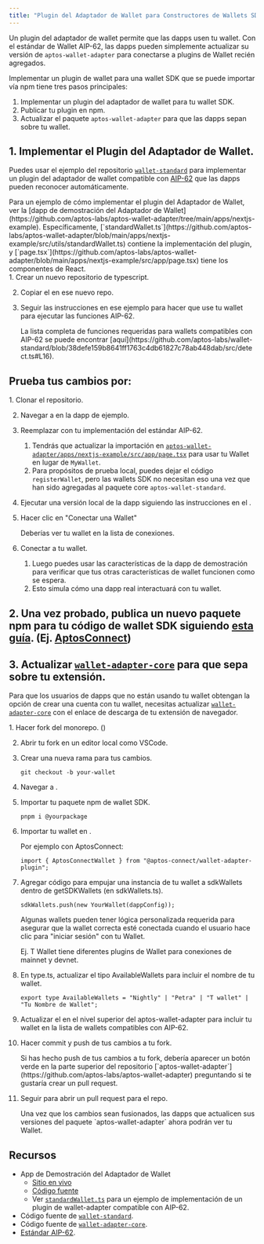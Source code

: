```yaml
---
title: "Plugin del Adaptador de Wallet para Constructores de Wallets SDK"
---
```



Un plugin del adaptador de wallet permite que las dapps usen tu wallet. Con el estándar de Wallet AIP-62, las dapps pueden simplemente actualizar su versión de `aptos-wallet-adapter` para conectarse a plugins de Wallet recién agregados.

Implementar un plugin de wallet para una wallet SDK que se puede importar vía npm tiene tres pasos principales:

1. Implementar un plugin del adaptador de wallet para tu wallet SDK.
2. Publicar tu plugin en npm.
3. Actualizar el paquete `aptos-wallet-adapter` para que las dapps sepan sobre tu wallet.

## 1. Implementar el Plugin del Adaptador de Wallet.

Puedes usar el ejemplo del repositorio [`wallet-standard`](https://github.com/aptos-labs/wallet-standard) para implementar un plugin del adaptador de wallet compatible con [AIP-62](https://github.com/aptos-foundation/AIPs/blob/main/aips/aip-62.md) que las dapps pueden reconocer automáticamente.

<Aside type="note">
  Para un ejemplo de cómo implementar el plugin del Adaptador de Wallet, ver la [dapp de demostración del Adaptador de Wallet](https://github.com/aptos-labs/aptos-wallet-adapter/tree/main/apps/nextjs-example). Específicamente, [`standardWallet.ts`](https://github.com/aptos-labs/aptos-wallet-adapter/blob/main/apps/nextjs-example/src/utils/standardWallet.ts) contiene la implementación del plugin, y [`page.tsx`](https://github.com/aptos-labs/aptos-wallet-adapter/blob/main/apps/nextjs-example/src/app/page.tsx) tiene los componentes de React.
</Aside>

<Steps>
  1. Crear un nuevo repositorio de typescript.

  2. Copiar el  en ese nuevo repo.

  3. Seguir las instrucciones en ese ejemplo para hacer que use tu wallet para ejecutar las funciones AIP-62.

     <Aside type="note">
       La lista completa de funciones requeridas para wallets compatibles con AIP-62 se puede encontrar [aquí](https://github.com/aptos-labs/wallet-standard/blob/38defe159b8641ff1763c4db61827c78ab448dab/src/detect.ts#L16).
     </Aside>
</Steps>

## Prueba tus cambios por:

<Steps>
  1. Clonar el  repositorio.

  2. Navegar a  en la dapp de ejemplo.

  3. Reemplazar  con tu implementación del estándar AIP-62.

     1. Tendrás que actualizar la importación en [`aptos-wallet-adapter/apps/nextjs-example/src/app/page.tsx`](https://github.com/aptos-labs/aptos-wallet-adapter/blob/main/apps/nextjs-example/src/app/page.tsx) para usar tu Wallet en lugar de `MyWallet`.
     2. Para propósitos de prueba local, puedes dejar el código `registerWallet`, pero las wallets SDK no necesitan eso una vez que han sido agregadas al paquete core `aptos-wallet-standard`.

  4. Ejecutar una versión local de la dapp siguiendo las instrucciones en el .

  5. Hacer clic en "Conectar una Wallet"

     Deberías ver tu wallet en la lista de conexiones.

  6. Conectar a tu wallet.

     1. Luego puedes usar las características de la dapp de demostración para verificar que tus otras características de wallet funcionen como se espera.
     2. Esto simula cómo una dapp real interactuará con tu wallet.
</Steps>

## 2. Una vez probado, publica un nuevo paquete npm para tu código de wallet SDK siguiendo [esta guía](https://docs.npmjs.com/creating-and-publishing-scoped-public-packages). (Ej. [AptosConnect](https://www.npmjs.com/package/@aptos-connect/wallet-adapter-plugin))

## 3. Actualizar [`wallet-adapter-core`](https://github.com/aptos-labs/aptos-wallet-adapter/tree/main/packages/wallet-adapter-core) para que sepa sobre tu extensión.

Para que los usuarios de dapps que no están usando tu wallet obtengan la opción de crear una cuenta con tu wallet, necesitas actualizar [`wallet-adapter-core`](https://github.com/aptos-labs/aptos-wallet-adapter/tree/main/packages/wallet-adapter-core) con el enlace de descarga de tu extensión de navegador.

<Steps>
  1. Hacer fork del  monorepo. ()

  2. Abrir tu fork en un editor local como VSCode.

  3. Crear una nueva rama para tus cambios.

     ```shellscript filename="Terminal"
     git checkout -b your-wallet
     ```

  4. Navegar a .

  5. Importar tu paquete npm de wallet SDK.

     ```shellscript filename="Terminal"
     pnpm i @yourpackage
     ```

  6. Importar tu wallet en .

     Por ejemplo con AptosConnect:

     ```tsx filename="Example.tsx"
     import { AptosConnectWallet } from "@aptos-connect/wallet-adapter-plugin";
     ```

  7. Agregar código para empujar una instancia de tu wallet a sdkWallets dentro de getSDKWallets (en sdkWallets.ts).

     ```tsx filename="Example.tsx"
     sdkWallets.push(new YourWallet(dappConfig));
     ```

     <Aside type="caution">
       Algunas wallets pueden tener lógica personalizada requerida para asegurar que la wallet correcta esté conectada cuando el usuario hace clic para "iniciar sesión" con tu Wallet.

       Ej. T Wallet tiene diferentes plugins de Wallet para conexiones de mainnet y devnet.
     </Aside>

  8. En type.ts, actualizar el tipo AvailableWallets para incluir el nombre de tu wallet.

     ```tsx filename="Example.tsx"
     export type AvailableWallets = "Nightly" | "Petra" | "T wallet" | "Tu Nombre de Wallet";
     ```

  9. Actualizar el  en el nivel superior del aptos-wallet-adapter para incluir tu wallet en la lista de wallets compatibles con AIP-62.

  10. Hacer commit y push de tus cambios a tu fork.

      <Aside type="note">
        Si has hecho push de tus cambios a tu fork, debería aparecer un botón verde en la parte superior del repositorio [`aptos-wallet-adapter`](https://github.com/aptos-labs/aptos-wallet-adapter) preguntando si te gustaría crear un pull request.
      </Aside>

  11. Seguir  para abrir un pull request para el  repo.

      <Aside type="note">
        Una vez que los cambios sean fusionados, las dapps que actualicen sus versiones del paquete `aptos-wallet-adapter` ahora podrán ver tu Wallet.
      </Aside>
</Steps>

## Recursos

- App de Demostración del Adaptador de Wallet
  - [Sitio en vivo](https://aptos-labs.github.io/aptos-wallet-adapter)
  - [Código fuente](https://github.com/aptos-labs/aptos-wallet-adapter/tree/main/apps/nextjs-example)
  - Ver [`standardWallet.ts`](https://github.com/aptos-labs/aptos-wallet-adapter/blob/main/apps/nextjs-example/src/utils/standardWallet.ts) para un ejemplo de implementación de un plugin de wallet-adapter compatible con AIP-62.
- Código fuente de [`wallet-standard`](https://github.com/aptos-labs/wallet-standard).
- Código fuente de [`wallet-adapter-core`](https://github.com/aptos-labs/aptos-wallet-adapter/tree/main/packages/wallet-adapter-core).
- [Estándar AIP-62](https://github.com/aptos-foundation/AIPs/blob/main/aips/aip-62.md).
